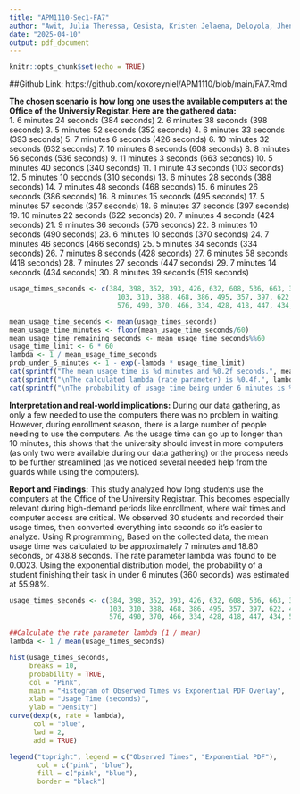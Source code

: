 ---
title: "APM1110-Sec1-FA7"
author: "Awit, Julia Theressa, Cesista, Kristen Jelaena, Deloyola, Jhen Reyniel"
date: "2025-04-10"
output: pdf_document
---

```{r setup, include=FALSE}
knitr::opts_chunk$set(echo = TRUE)
```

##Github Link: https://github.com/xoxoreyniel/APM1110/blob/main/FA7.Rmd

**The chosen scenario is how long one uses the available computers at the Office of the Universiy Registar. Here are the gathered data:**   
1. 6 minutes 24 seconds (384 seconds)
2. 6 minutes 38 seconds (398 seconds)
3. 5 minutes 52 seconds (352 seconds)
4. 6 minutes 33 seconds (393 seconds)
5. 7 minutes 6 seconds (426 seconds)
6. 10 minutes 32 seconds (632 seconds)
7. 10 minutes 8 seconds (608 seconds)
8. 8 minutes 56 seconds (536 seconds)
9. 11 minutes 3 seconds (663 seconds)
10. 5 minutes 40 seconds (340 seconds)
11. 1 minute 43 seconds (103 seconds)
12. 5 minutes 10 seconds (310 seconds)
13. 6 minutes 28 seconds (388 seconds)
14. 7 minutes 48 seconds (468 seconds)
15. 6 minutes 26 seconds (386 seconds)
16. 8 minutes 15 seconds (495 seconds)
17. 5 minutes 57 seconds (357 seconds)
18. 6 minutes 37 seconds (397 seconds)
19. 10 minutes 22 seconds (622 seconds)
20. 7 minutes 4 seconds (424 seconds)
21. 9 minutes 36 seconds (576 seconds)
22. 8 minutes 10 seconds (490 seconds)
23. 6 minutes 10 seconds (370 seconds)
24. 7 minutes 46 seconds (466 seconds)
25. 5 minutes 34 seconds (334 seconds)
26. 7 minutes 8 seconds (428 seconds)
27. 6 minutes 58 seconds (418 seconds)
28. 7 minutes 27 seconds (447 seconds)
29. 7 minutes 14 seconds (434 seconds)
30. 8 minutes 39 seconds (519 seconds)
```{r}
usage_times_seconds <- c(384, 398, 352, 393, 426, 632, 608, 536, 663, 340,
                           103, 310, 388, 468, 386, 495, 357, 397, 622, 424,
                           576, 490, 370, 466, 334, 428, 418, 447, 434, 519)

mean_usage_time_seconds <- mean(usage_times_seconds)
mean_usage_time_minutes <- floor(mean_usage_time_seconds/60)
mean_usage_time_remaining_seconds <- mean_usage_time_seconds%%60
usage_time_limit <- 6 * 60
lambda <- 1 / mean_usage_time_seconds
prob_under_6_minutes <- 1 - exp(-lambda * usage_time_limit)
cat(sprintf("The mean usage time is %d minutes and %0.2f seconds.", mean_usage_time_minutes, mean_usage_time_remaining_seconds))
cat(sprintf("\nThe calculated lambda (rate parameter) is %0.4f.", lambda))
cat(sprintf("\nThe probability of usage time being under 6 minutes is %0.4f.", prob_under_6_minutes))
```
**Interpretation and real-world implications:** During our data gathering, as only a few needed to use the computers there was no problem in waiting. However, during enrollment season, there is a large number of people needing to use the computers. As the usage time can go up to longer than 10 minutes, this shows that the university should invest in more computers (as only two were available during our data gathering) or the process needs to be further streamlined (as we noticed several needed help from the guards while using the computers).

**Report and Findings:** This study analyzed how long students use the computers at the Office of the University Registrar. This becomes especially relevant during high-demand periods like enrollment, where wait times and computer access are critical. We observed 30 students and recorded their usage times, then converted everything into seconds so it's easier to analyze. Using R programming, Based on the collected data, the mean usage time was calculated to be approximately 7 minutes and 18.80 seconds, or 438.8 seconds. The rate parameter lambda was found to be 0.0023. Using the exponential distribution model, the probability of a student finishing their task in under 6 minutes (360 seconds) was estimated at 55.98%.
```{r}
usage_times_seconds <- c(384, 398, 352, 393, 426, 632, 608, 536, 663, 340,
                         103, 310, 388, 468, 386, 495, 357, 397, 622, 424,
                         576, 490, 370, 466, 334, 428, 418, 447, 434, 519)

##Calculate the rate parameter lambda (1 / mean)
lambda <- 1 / mean(usage_times_seconds)

hist(usage_times_seconds,
     breaks = 10,
     probability = TRUE,
     col = "Pink",
     main = "Histogram of Observed Times vs Exponential PDF Overlay",
     xlab = "Usage Time (seconds)",
     ylab = "Density")
curve(dexp(x, rate = lambda),
      col = "blue",
      lwd = 2,
      add = TRUE)

legend("topright", legend = c("Observed Times", "Exponential PDF"),
       col = c("pink", "blue"),
       fill = c("pink", "blue"),
       border = "black")
```

